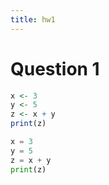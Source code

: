 ```yaml
---
title: hw1
---
```


# Question 1

```r
x <- 3
y <- 5
z <- x + y
print(z)
```

```python
x = 3
y = 5
z = x + y
print(z)
```